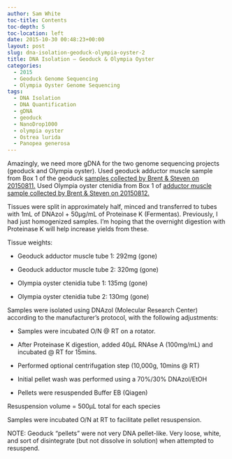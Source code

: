 ```yaml
---
author: Sam White
toc-title: Contents
toc-depth: 5
toc-location: left
date: 2015-10-30 00:48:23+00:00
layout: post
slug: dna-isolation-geoduck-olympia-oyster-2
title: DNA Isolation – Geoduck & Olympia Oyster
categories:
  - 2015
  - Geoduck Genome Sequencing
  - Olympia Oyster Genome Sequencing
tags:
  - DNA Isolation
  - DNA Quantification
  - gDNA
  - geoduck
  - NanoDrop1000
  - olympia oyster
  - Ostrea lurida
  - Panopea generosa
---
```


Amazingly, we need more gDNA for the two genome sequencing projects (geoduck and Olympia oyster). Used geoduck adductor muscle sample from Box 1 of the geoduck [samples collected by Brent & Steven on 20150811.](https://onsnetwork.org/halfshell/2015/08/11/big-day-big-clam/) Used Olympia oyster ctenidia from Box 1 of [adductor muscle sample collected by Brent & Steven on 20150812.](http://onsnetwork.org/halfshell/2015/08/12/another-day-another-species/)

Tissues were split in approximately half, minced and transferred to tubes with 1mL of DNAzol + 50μg/mL of Proteinase K (Fermentas). Previously, I had just homogenized samples. I'm hoping that the overnight digestion with Proteinase K will help increase yields from these.

Tissue weights:







    
  * Geoduck adductor muscle tube 1: 292mg (gone)

    
  * Geoduck adductor muscle tube 2: 320mg (gone)

    
  * Olympia oyster ctenidia tube 1: 135mg (gone)

    
  * Olympia oyster ctenidia tube 2: 130mg (gone)


Samples were isolated using DNAzol (Molecular Research Center) according to the manufacturer’s protocol, with the following adjustments:



    
  * Samples were incubated O/N @ RT on a rotator.

    
  * After Proteinase K digestion, added 40μL RNAse A (100mg/mL) and incubated @ RT for 15mins.

    
  * Performed optional centrifugation step (10,000g, 10mins @ RT)

    
  * Initial pellet wash was performed using a 70%/30% DNAzol/EtOH

    
  * Pellets were resuspended Buffer EB (Qiagen)


Resuspension volume = 500μL total for each species

Samples were incubated O/N at RT to facilitate pellet resuspension.

NOTE: Geoduck "pellets" were not very DNA pellet-like. Very loose, white, and sort of disintegrate (but not dissolve in solution) when attempted to resuspend.



